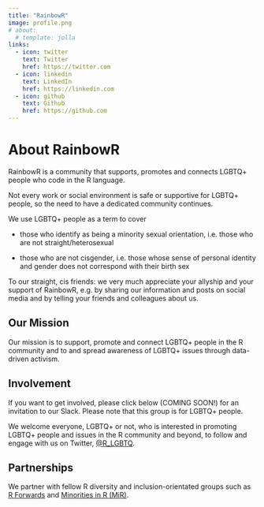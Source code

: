 ```yaml
---
title: "RainbowR"
image: profile.png
# about:
  # template: jolla
links:
  - icon: twitter
    text: Twitter
    href: https://twitter.com
  - icon: linkedin
    text: LinkedIn
    href: https://linkedin.com
  - icon: github
    text: Github
    href: https://github.com
---
```


# About RainbowR

RainbowR is a community that supports, promotes and connects LGBTQ+ people who code in the R language.

Not every work or social environment is safe or supportive for LGBTQ+ people, so the need to have a dedicated community continues.

We use LGBTQ+ people as a term to cover

-   those who identify as being a minority sexual orientation, i.e. those who are not straight/heterosexual

-   those who are not cisgender, i.e. those whose sense of personal identity and gender does not correspond with their birth sex

To our straight, cis friends: we very much appreciate your allyship and your support of RainbowR, e.g. by sharing our information and posts on social media and by telling your friends and colleagues about us.

## Our Mission

Our mission is to support, promote and connect LGBTQ+ people in the R community and to and spread awareness of LGBTQ+ issues through data-driven activism.

## Involvement

If you want to get involved, please click below (COMING SOON!) for an invitation to our Slack. Please note that this group is for LGBTQ+ people.

We welcome everyone, LGBTQ+ or not, who is interested in promoting LGBTQ+ people and issues in the R community and beyond, to follow and engage with us on Twitter, [\@R_LGBTQ](https://twitter.com/R_LGBTQ).

## Partnerships

We partner with fellow R diversity and inclusion-orientated groups such as [R Forwards](https://forwards.github.io) and [Minorities in R (MiR)](https://mircommunity.com).
